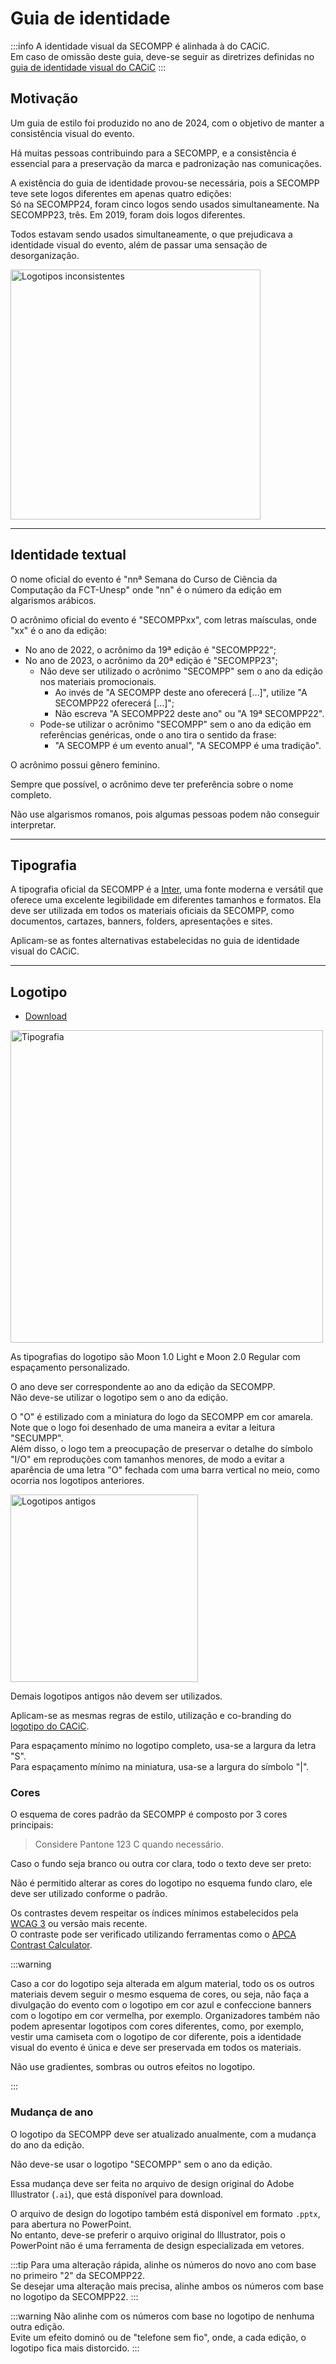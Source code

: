 
# Guia de identidade

:::info
A identidade visual da SECOMPP é alinhada à do CACiC.  
Em caso de omissão deste guia, deve-se seguir as diretrizes definidas no [guia de identidade visual do CACiC](../../CACiC/02-Guias%20de%20estilo/02-Guia%20de%20identidade%20visual.mdx)
:::

## Motivação

Um guia de estilo foi produzido no ano de 2024, com o objetivo de manter a consistência visual do evento.

Há muitas pessoas contribuindo para a SECOMPP, e a consistência é essencial para a preservação da marca e padronização nas comunicações.

A existência do guia de identidade provou-se necessária, pois a SECOMPP teve sete logos diferentes em apenas quatro edições:  
Só na SECOMPP24, foram cinco logos sendo usados simultaneamente. Na SECOMPP23, três. Em 2019, foram dois logos diferentes.

Todos estavam sendo usados simultaneamente, o que prejudicava a identidade visual do evento, além de passar uma sensação de desorganização.

<img
  src="/secompp/guidelines/logotipos-inconsistencia.avif"
  alt="Logotipos inconsistentes"
  width="400"
/>

---

## Identidade textual

O nome oficial do evento é "nnª Semana do Curso de Ciência da Computação da FCT-Unesp" onde "nn" é o número da edição em algarismos arábicos.

O acrônimo oficial do evento é "SECOMPPxx", com letras maísculas, onde "xx" é o ano da edição:

- No ano de 2022, o acrônimo da 19ª edição é "SECOMPP22";
- No ano de 2023, o acrônimo da 20ª edição é "SECOMPP23";
  - Não deve ser utilizado o acrônimo "SECOMPP" sem o ano da edição nos materiais promocionais.
    - Ao invés de "A SECOMPP deste ano oferecerá […]", utilize "A SECOMPP22 oferecerá […]";
    - Não escreva "A SECOMPP22 deste ano" ou "A 19ª SECOMPP22".
  - Pode-se utilizar o acrônimo "SECOMPP" sem o ano da edição em referências genéricas, onde o ano tira o sentido da frase:
    - "A SECOMPP é um evento anual", "A SECOMPP é uma tradição".

O acrônimo possui gênero feminino.

Sempre que possível, o acrônimo deve ter preferência sobre o nome completo.

Não use algarismos romanos, pois algumas pessoas podem não conseguir interpretar.

---

## Tipografia

A tipografia oficial da SECOMPP é a [Inter](https://rsms.me/inter/download/), uma fonte moderna e versátil que oferece uma excelente legibilidade em diferentes tamanhos e formatos. Ela deve ser utilizada em todos os materiais oficiais da SECOMPP, como documentos, cartazes, banners, folders, apresentações e sites.

Aplicam-se as fontes alternativas estabelecidas no guia de identidade visual do CACiC.

---

## Logotipo

- [Download](https://drive.google.com/drive/folders/17aWk7taYYYy5mU6EpyCwSjpBUsxzIX9x)

<img src="/secompp/guidelines/tipografia.webp" alt="Tipografia" width="500" />

As tipografias do logotipo são Moon 1.0 Light e Moon 2.0 Regular com espaçamento personalizado.

O ano deve ser correspondente ao ano da edição da SECOMPP.  
Não deve-se utilizar o logotipo sem o ano da edição.

O "O" é estilizado com a miniatura do logo da SECOMPP em cor amarela.  
Note que o logo foi desenhado de uma maneira a evitar a leitura "SECUMPP".  
Além disso, o logo tem a preocupação de preservar o detalhe do símbolo "I/O" em reproduções com tamanhos menores, de modo a evitar a aparência de uma letra "O" fechada com uma barra vertical no meio, como ocorria nos logotipos anteriores.

<img
  src="/secompp/guidelines/logotipos-antigos.webp"
  alt="Logotipos antigos"
  width="300"
/>

Demais logotipos antigos não devem ser utilizados.

Aplicam-se as mesmas regras de estilo, utilização e co-branding do [logotipo do CACiC](../../CACiC/02-Guias%20de%20estilo/02-Guia%20de%20identidade%20visual.mdx#logotipo).

Para espaçamento mínimo no logotipo completo, usa-se a largura da letra "S".  
Para espaçamento mínimo na miniatura, usa-se a largura do símbolo "|".

### Cores

O esquema de cores padrão da SECOMPP é composto por 3 cores principais:

<DarkBgTable />

> Considere Pantone 123 C quando necessário.

Caso o fundo seja branco ou outra cor clara, todo o texto deve ser preto:

<LightBgTable />

Não é permitido alterar as cores do logotipo no esquema fundo claro, ele deve ser utilizado conforme o padrão.

Os contrastes devem respeitar os índices mínimos estabelecidos pela [WCAG 3](https://www.w3.org/WAI/standards-guidelines/wcag/wcag3-intro/) ou versão mais recente.  
O contraste pode ser verificado utilizando ferramentas como o [APCA Contrast Calculator](https://www.myndex.com/APCA/).

:::warning

Caso a cor do logotipo seja alterada em algum material, todo os os outros materiais devem seguir o mesmo esquema de cores, ou seja, não faça a divulgação do evento com o logotipo em cor azul e confeccione banners com o logotipo em cor vermelha, por exemplo.
Organizadores também não podem apresentar logotipos com cores diferentes, como, por exemplo, vestir uma camiseta com o logotipo de cor diferente, pois a identidade visual do evento é única e deve ser preservada em todos os materiais.

Não use gradientes, sombras ou outros efeitos no logotipo.

:::

### Mudança de ano

O logotipo da SECOMPP deve ser atualizado anualmente, com a mudança do ano da edição.

Não deve-se usar o logotipo "SECOMPP" sem o ano da edição.

Essa mudança deve ser feita no arquivo de design original do Adobe Illustrator (`.ai`), que está disponível para download.

O arquivo de design do logotipo também está disponível em formato `.pptx`, para abertura no PowerPoint.  
No entanto, deve-se preferir o arquivo original do Illustrator, pois o PowerPoint não é uma ferramenta de design especializada em vetores.

:::tip
Para uma alteração rápida, alinhe os números do novo ano com base no primeiro "2" da SECOMPP22.  
Se desejar uma alteração mais precisa, alinhe ambos os números com base no logotipo da SECOMPP22.
:::

:::warning
Não alinhe com os números com base no logotipo de nenhuma outra edição.  
Evite um efeito dominó ou de "telefone sem fio", onde, a cada edição, o logotipo fica mais distorcido.
:::
